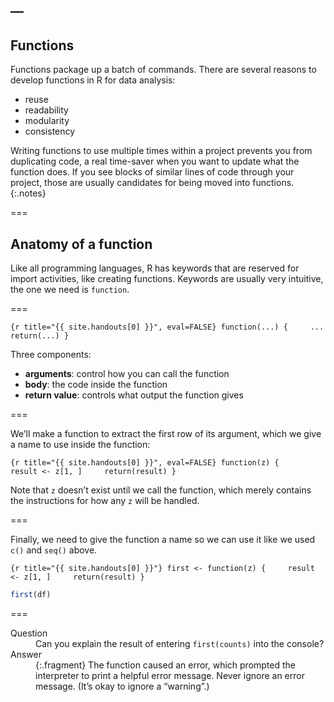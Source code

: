 ---
---

## Functions

Functions package up a batch of commands. There are several reasons to develop
functions in R for data analysis:

- reuse
- readability
- modularity
- consistency

Writing functions to use multiple times within a project prevents you from
duplicating code, a real time-saver when you want to update what the function
does. If you see blocks of similar lines of code through your project, those are
usually candidates for being moved into functions.
{:.notes}

===

## Anatomy of a function

Like all programming languages, R has keywords that are reserved for import
activities, like creating functions. Keywords are usually very intuitive, the
one we need is `function`.

===

```{r title="{{ site.handouts[0] }}", eval=FALSE}
function(...) {
    ...
    return(...)
}
```

Three components:

- __arguments__: control how you can call the function
- __body__: the code inside the function
- __return value__: controls what output the function gives

===

We'll make a function to extract the first row of its argument, which we give a
name to use inside the function:

```{r title="{{ site.handouts[0] }}", eval=FALSE}
function(z) {
    result <- z[1, ]
    return(result)
}
```

Note that `z` doesn't exist until we call the function, which merely contains
the instructions for how any `z` will be handled.

===

Finally, we need to give the function a name so we can use it like we used `c()`
and `seq()` above.

```{r title="{{ site.handouts[0] }}"}
first <- function(z) {
    result <- z[1, ]
    return(result)
}
```

```r
first(df)
```

===

Question
: Can you explain the result of entering `first(counts)` into the console?

Answer
: {:.fragment} The function caused an error, which prompted the interpreter to
print a helpful error message. Never ignore an error message. (It's okay to
ignore a "warning".)
